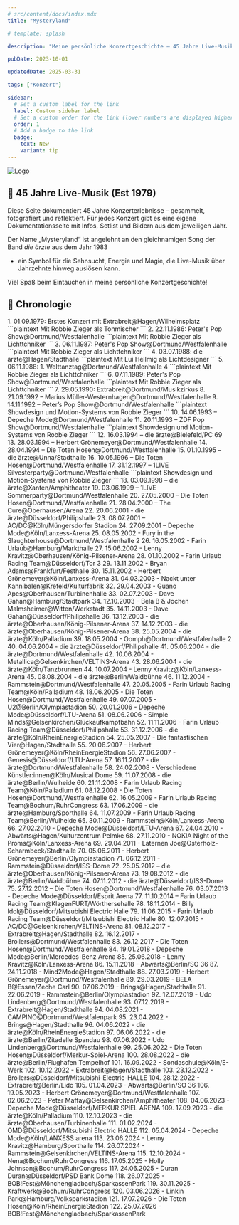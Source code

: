 ```yaml
---
# src/content/docs/index.mdx
title: "Mysteryland"

# template: splash

description: "Meine persönliche Konzertgeschichte – 45 Jahre Live-Musik, dokumentiert mit Bildern und Erinnerungen."

pubDate: 2023-10-01

updatedDate: 2025-03-31

tags: ["Konzert"]

sidebar:
  # Set a custom label for the link
  label: Custom sidebar label
  # Set a custom order for the link (lower numbers are displayed higher up)
  order: 1
  # Add a badge to the link
  badge:
    text: New
    variant: tip
---
```


![Logo](../../assets/mysteryland.png)

## 🎸 45 Jahre Live-Musik (Est 1979)

Diese Seite dokumentiert 45 Jahre Konzerterlebnisse – gesammelt, fotografiert und reflektiert. 
Für jedes Konzert gibt es eine eigene Dokumentationsseite mit Infos, Setlist und Bildern aus dem jeweiligen Jahr.

Der Name „Mysteryland“ ist angelehnt an den gleichnamigen Song der Band *die ärzte* aus dem Jahr 1983 

- ein Symbol für die Sehnsucht, Energie und Magie, die Live-Musik über Jahrzehnte hinweg auslösen kann.

Viel Spaß beim Eintauchen in meine persönliche Konzertgeschichte!

## 📅 Chronologie

<Steps>
1. 01.09.1979: Erstes Konzert mit Extrabreit@Hagen/Wilhelmsplatz
    ```plaintext
    Mit Robbie Zieger als Tonmischer
    ```
2. 22.11.1986: Peter's Pop Show@Dortmund/Westfalenhalle
    ```plaintext
    Mit Robbie Zieger als Lichttchniker
    ```
3. 06.11.1987: Peter's Pop Show@Dortmund/Westfalenhalle
    ```plaintext
    Mit Robbie Zieger als Lichttchniker
    ```
4. 03.07.1988: die ärzte@Hagen/Stadthalle
    ```plaintext
    Mit Lui Hellmig als Lichtdesigner
    ```
5. 06.11.1988: 1. Welttanztag@Dortmund/Westfalenhalle 4
    ```plaintext
    Mit Robbie Zieger als Lichttchniker
    ```
6. 07.11.1989: Peter's Pop Show@Dortmund/Westfalenhalle
    ```plaintext
    Mit Robbie Zieger als Lichttchniker
    ```
7. 29.05.1990: Extrabreit@Dortmund/Musikzirkus
8. 21.09.1992 – Marius Müller-Westernhagen@Dortmund/Westfalenhalle
9. 14.11.1992 – Peter’s Pop Show@Dortmund/Westfalenhalle
    ```plaintext
    Showdesign und Motion-Systems von Robbie Zieger
    ```
10. 14.06.1993 – Depeche Mode@Dortmund/Westfalenhalle
11. 20.11.1993 – ZDF Pop Show@Dortmund/Westfalenhalle
    ```plaintext
    Showdesign und Motion-Systems von Robbie Zieger
    ```
12. 16.03.1994 – die ärzte@Bielefeld/PC 69
13. 28.03.1994 – Herbert Grönemeyer@Dortmund/Westfalenhalle
14. 28.04.1994 – Die Toten Hosen@Dortmund/Westfalenhalle
15. 01.10.1995 – die ärzte@Unna/Stadthalle
16. 10.05.1996 – Die Toten Hosen@Dortmund/Westfalenhalle
17. 31.12.1997 – 1LIVE Silvesterparty@Dortmund/Westfalenhalle
    ```plaintext
    Showdesign und Motion-Systems von Robbie Zieger
    ```
18. 03.09.1998 – die ärzte@Xanten/Amphitheater
19. 03.06.1999 – 1LIVE Sommerparty@Dortmund/Westfalenhalle
20. 27.05.2000 – Die Toten Hosen@Dortmund/Westfalenhalle
21. 28.04.2000 – The Cure@Oberhausen/Arena
22. 20.06.2001 - die ärzte@Düsseldorf/Philipshalle
23. 08.07.2001 – AC/DC@Köln/Müngersdorfer Stadion
24. 27.09.2001 – Depeche Mode@Köln/Lanxess-Arena
25. 08.05.2002 - Fury in the Slaughterhouse@Dortmund/Westfalenhalle 2
26. 16.05.2002 - Farin Urlaub@Hamburg/Markthalle
27. 15.06.2002 - Lenny Kravitz@Oberhausen/König-Pilsener-Arena
28. 01.10.2002 - Farin Urlaub Racing Team@Düsseldorf/Tor 3
29. 13.11.2002 - Bryan Adams@Frankfurt/Festhalle
30. 15.11.2002 - Herbert Grönemeyer@Köln/Lanxess-Arena
31. 04.03.2003 - Nackt unter Kannibalen@Krefeld/Kulturfabrik
32. 29.04.2003 - Guano Apes@Oberhausen/Turbinenhalle
33. 02.07.2003 - Dave Gahan@Hamburg/Stadtpark
34. 12.10.2003 - Bela B & Jochen Malmsheimer@Witten/Werkstadt
35. 14.11.2003 - Dave Gahan@Düsseldorf/Philipshalle
36. 13.12.2003 - die ärzte@Oberhausen/König-Pilsener-Arena
37. 14.12.2003 - die ärzte@Oberhausen/König-Pilsener-Arena
38. 25.05.2004 - die ärzte@Köln/Palladium
39. 18.05.2004 - Oomph@Dortmund/Westfalenhalle 2
40. 04.06.2004 - die ärzte@Düsseldorf/Philipshalle
41. 05.06.2004 - die ärzte@Dortmund/Westfalenhalle
42. 10.06.2004 - Metallica@Gelsenkirchen/VELTINS-Arena
43. 28.06.2004 - die ärzte@Köln/Tanzbrunnen
44. 10.07.2004 - Lenny Kravitz@Köln/Lanxess-Arena
45. 08.08.2004 - die ärzte@Berlin/Waldbühne
46. 11.12.2004 - Rammstein@Dortmund/Westfalenhalle
47. 20.05.2005 - Farin Urlaub Racing Team@Köln/Palladium
48. 18.06.2005 - Die Toten Hosen@Dortmund/Westfalenhalle
49. 07.07.2005 - U2@Berlin/Olympiastadion
50. 20.01.2006 - Depeche Mode@Düsseldorf/LTU-Arena
51. 08.06.2006 - Simple Minds@Gelsenkirchen/Glückaufkampfbahn
52. 11.11.2006 - Farin Urlaub Racing Team@Düsseldorf/Philipshalle
53. 31.12.2006 - die ärzte@Köln/RheinEnergieStadion
54. 25.05.2007 - Die fantastischen Vier@Hagen/Stadthalle
55. 20.06.2007 - Herbert Grönemeyer@Köln/RheinEnergieStadion
56. 27.06.2007 - Genesis@Düsseldorf/LTU-Arena
57. 16.11.2007 - die ärzte@Dortmund/Westfalenhalle
58. 24.02.2008 - Verschiedene Künstler:innen@Köln/Musical Dome
59. 11.07.2008 - die ärzte@Berlin/Wulheide
60. 21.11.2008 - Farin Urlaub Racing Team@Köln/Palladium
61. 08.12.2008 - Die Toten Hosen@Dortmund/Westfalenhalle
62. 16.05.2009 - Farin Urlaub Racing Team@Bochum/RuhrCongress
63. 17.06.2009 - die ärzte@Hamburg/Sporthalle
64. 11.07.2009 - Farin Urlaub Racing Team@Berlin/Wulheide
65. 30.11.2009 - Rammstein@Köln/Lanxess-Arena
66. 27.02.2010 - Depeche Mode@Düsseldorf/LTU-Arena
67. 24.04.2010 - Abwärts@Hagen/Kulturzentrum Pelmke
68. 27.11.2010 - NOKIA Night of the Proms@Köln/Lanxess-Arena
69. 29.04.2011 - Laternen Joe@Osterholz-Scharmbeck/Stadthalle
70. 05.06.2011 - Herbert Grönemeyer@Berlin/Olympiastadion
71. 06.12.2011 - Rammstein@Düsseldorf/ISS-Dome
72. 25.05.2012 – die ärzte@Oberhausen/König-Pilsener-Arena
73. 19.08.2012 - die ärzte@Berlin/Waldbühne
74. 07.11.2012 - die ärzte@Düsseldorf/ISS-Dome
75. 27.12.2012 – Die Toten Hosen@Dortmund/Westfalenhalle
76. 03.07.2013 - Depeche Mode@Düsseldorf/Esprit Arena
77. 11.10.2014 – Farin Urlaub Racing Team@KlagenFURT/Wörthersehalle
78. 18.11.2014 - Billy Idol@Düsseldorf/Mitsubishi Electric Halle
79. 11.06.2015 - Farin Urlaub Racing Team@Düsseldorf/Mitsubishi Electric Halle
80. 12.07.2015 - AC/DC@Gelsenkirchen/VELTINS-Arena
81. 08.12.2017 - Extrabreit@Hagen/Stadthalle
82. 16.12.2017 - Broilers@Dortmund/Westfalenhalle
83. 26.12.2017 - Die Toten Hosen@Dortmund/Westfalenhalle
84. 19.01.2018 - Depeche Mode@Berlin/Mercedes-Benz Arena
85. 25.06.2018 - Lenny Kravitz@Köln/Lanxess-Arena
86. 15.11.2018 - Abwärts@Berlin/SO 36
87. 24.11.2018 - Mind2Mode@Hagen/Stadthalle
88. 27.03.2019 - Herbert Grönemeyer@Dortmund/Westfalenhalle
89. 29.03.2019 - BELA B@Essen/Zeche Carl
90. 07.06.2019 - Brings@Hagen/Stadthalle
91. 22.06.2019 - Rammstein@Berlin/Olympiastadion
92. 12.07.2019 - Udo Lindenberg@Dortmund/Westfalenhalle
93. 07.12.2019 - Extrabreit@Hagen/Stadthalle
94. 04.08.2021 - CAMPINO@Dortmund/Westfalenpark
95. 23.04.2022 - Brings@Hagen/Stadthalle
96. 04.06.2022 - die ärzte@Köln/RheinEnergieStadion
97. 06.06.2022 - die ärzte@Berlin/Zitadelle Spandau
98. 07.06.2022 - Udo Lindenberg@Dortmund/Westfalenhalle
99. 25.06.2022 - Die Toten Hosen@Düsseldorf/Merkur-Spiel-Arena
100. 28.08.2022 - die ärzte@Berlin/Flughafen Tempelhof
101. 16.09.2022 - Sondaschule@Köln/E-Werk
102. 10.12.2022 - Extrabreit@Hagen/Stadthalle
103. 23.12.2022 - Broilers@Düsseldorf/Mitsubishi-Electric-HALLE
104. 28.12.2022 - Extrabreit@Berlin/Lido
105. 01.04.2023 - Abwärts@Berlin/SO 36
106. 19.05.2023 - Herbert Grönemeyer@Dortmund/Westfalenhalle
107. 02.06.2023 - Peter Maffay@Gelsenkirchen/Amphitheater
108. 04.06.2023 - Depeche Mode@Düsseldorf/MERKUR SPIEL ARENA
109. 17.09.2023 - die ärzte@Köln/Palladium
110. 12.10.2023 - die ärzte@Oberhausen/Turbinenhalle
111. 01.02.2024 - OMD@Düsseldorf/Mitsubishi Electric HALLE
112. 05.04.2024 - Depeche Mode@Köln/LANXESS arena
113. 23.06.2024 - Lenny Kravitz@Hamburg/Sporthalle
114. 26.07.2024 - Rammstein@Gelsenkirchen/VELTINS-Arena
115. 12.10.2024 - Nena@Bochum/RuhrCongress
116. 17.05.2025 - Holly Johnson@Bochum/RuhrCongress
117. 24.06.2025 - Duran Duran@Düsseldorf/PSD Bank Dome
118. 26.07.2025 - BOB!Fest@Mönchengladbach/SparkassenPark
119. 30.11.2025 - Kraftwerk@Bochum/RuhrCongress
120. 03.06.2026 - Linkin Park@Hamburg/Volksparkstadion
121. 17.07.2026 - Die Toten Hosen@Köln/RheinEnergieStadion
122. 25.07.2026 - BOB!Fest@Mönchengladbach/SparkassenPark
</Steps>